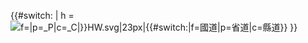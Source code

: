 {{#switch:{{lc:{{{1}}}}}
| h = [[File:TW{{#switch:{{lc:{{{2}}}}}|f=|p=_P|c=_C|}}HW{{{3}}}.svg|23px|{{#switch:{{{2}}}|f=國道|p=省道|c=縣道}}]]
}}<noinclude>
{{Documentation}}
</noinclude>